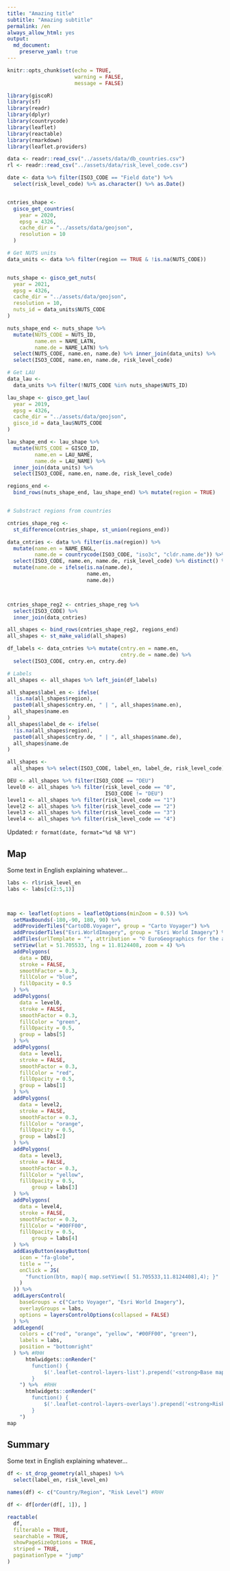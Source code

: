 ```yaml
---
title: "Amazing title"
subtitle: "Amazing subtitle"
permalink: /en
always_allow_html: yes
output: 
  md_document:
    preserve_yaml: true
---
```



<!-- Modify _R/index_en.Rmd file instead -->

```r
knitr::opts_chunk$set(echo = TRUE,
                      warning = FALSE,
                      message = FALSE)
```



```r

library(giscoR)
library(sf)
library(readr)
library(dplyr)
library(countrycode)
library(leaflet)
library(reactable)
library(rmarkdown)
library(leaflet.providers)

data <- readr::read_csv("../assets/data/db_countries.csv")
rl <- readr::read_csv("../assets/data/risk_level_code.csv")

date <- data %>% filter(ISO3_CODE == "Field date") %>%
  select(risk_level_code) %>% as.character() %>% as.Date()


cntries_shape <-
  gisco_get_countries(
    year = 2020,
    epsg = 4326,
    cache_dir = "../assets/data/geojson",
    resolution = 10
  )

# Get NUTS units
data_units <- data %>% filter(region == TRUE & !is.na(NUTS_CODE))


nuts_shape <- gisco_get_nuts(
  year = 2021,
  epsg = 4326,
  cache_dir = "../assets/data/geojson",
  resolution = 10,
  nuts_id = data_units$NUTS_CODE
)

nuts_shape_end <- nuts_shape %>%
  mutate(NUTS_CODE = NUTS_ID,
         name.en = NAME_LATN,
         name.de = NAME_LATN) %>%
  select(NUTS_CODE, name.en, name.de) %>% inner_join(data_units) %>%
  select(ISO3_CODE, name.en, name.de, risk_level_code)

# Get LAU
data_lau <-
  data_units %>% filter(!NUTS_CODE %in% nuts_shape$NUTS_ID)

lau_shape <- gisco_get_lau(
  year = 2019,
  epsg = 4326,
  cache_dir = "../assets/data/geojson",
  gisco_id = data_lau$NUTS_CODE
)

lau_shape_end <- lau_shape %>%
  mutate(NUTS_CODE = GISCO_ID,
         name.en = LAU_NAME,
         name.de = LAU_NAME) %>%
  inner_join(data_units) %>%
  select(ISO3_CODE, name.en, name.de, risk_level_code)

regions_end <-
  bind_rows(nuts_shape_end, lau_shape_end) %>% mutate(region = TRUE)


# Substract regions from countries

cntries_shape_reg <-
  st_difference(cntries_shape, st_union(regions_end))

data_cntries <- data %>% filter(is.na(region)) %>%
  mutate(name.en = NAME_ENGL,
         name.de = countrycode(ISO3_CODE, "iso3c", "cldr.name.de")) %>%
  select(ISO3_CODE, name.en, name.de, risk_level_code) %>% distinct() %>%
  mutate(name.de = ifelse(is.na(name.de),
                          name.en,
                          name.de))



cntries_shape_reg2 <- cntries_shape_reg %>%
  select(ISO3_CODE) %>%
  inner_join(data_cntries)

all_shapes <- bind_rows(cntries_shape_reg2, regions_end)
all_shapes <- st_make_valid(all_shapes)

df_labels <- data_cntries %>% mutate(cntry.en = name.en,
                                     cntry.de = name.de) %>%
  select(ISO3_CODE, cntry.en, cntry.de)

# Labels
all_shapes <- all_shapes %>% left_join(df_labels)

all_shapes$label_en <- ifelse(
  !is.na(all_shapes$region),
  paste0(all_shapes$cntry.en, " | ", all_shapes$name.en),
  all_shapes$name.en
)
all_shapes$label_de <- ifelse(
  !is.na(all_shapes$region),
  paste0(all_shapes$cntry.de, " | ", all_shapes$name.de),
  all_shapes$name.de
)

all_shapes <-
  all_shapes %>% select(ISO3_CODE, label_en, label_de, risk_level_code) %>% mutate(risk_level_code = as.integer(risk_level_code)) %>% left_join(rl) 

DEU <- all_shapes %>% filter(ISO3_CODE == "DEU")
level0 <- all_shapes %>% filter(risk_level_code == "0",
                                ISO3_CODE != "DEU")
level1 <- all_shapes %>% filter(risk_level_code == "1")
level2 <- all_shapes %>% filter(risk_level_code == "2")
level3 <- all_shapes %>% filter(risk_level_code == "3")
level4 <- all_shapes %>% filter(risk_level_code == "4")

```

<!-- RHH - Review hard-coded labels -->

<p class="text-right font-weight-bold">Updated: `r format(date, format="%d %B %Y")`</p>

## Map

Some text in English explaining whatever...

```r

labs <- rl$risk_level_en
labs <- labs[c(2:5,1)]



map <- leaflet(options = leafletOptions(minZoom = 0.5)) %>%
  setMaxBounds(-180,-90, 180, 90) %>%
  addProviderTiles("CartoDB.Voyager", group = "Carto Voyager") %>%
  addProviderTiles("Esri.WorldImagery", group = "Esri World Imagery") %>%
  addTiles(urlTemplate = "", attribution = "© EuroGeographics for the administrative boundaries") %>%
  setView(lat = 51.705533, lng = 11.8124408, zoom = 4) %>%
  addPolygons(
    data = DEU,
    stroke = FALSE,
    smoothFactor = 0.3,
    fillColor = "blue",
    fillOpacity = 0.5
  ) %>%
  addPolygons(
    data = level0,
    stroke = FALSE,
    smoothFactor = 0.3,
    fillColor = "green",
    fillOpacity = 0.5,
    group = labs[5]
  ) %>%
  addPolygons(
    data = level1,
    stroke = FALSE,
    smoothFactor = 0.3,
    fillColor = "red",
    fillOpacity = 0.5,
    group = labs[1]
  ) %>%
  addPolygons(
    data = level2,
    stroke = FALSE,
    smoothFactor = 0.3,
    fillColor = "orange",
    fillOpacity = 0.5,
    group = labs[2]
  ) %>%
  addPolygons(
    data = level3,
    stroke = FALSE,
    smoothFactor = 0.3,
    fillColor = "yellow",
    fillOpacity = 0.5,
        group = labs[3]
  ) %>%
  addPolygons(
    data = level4,
    stroke = FALSE,
    smoothFactor = 0.3,
    fillColor = "#00FF00",
    fillOpacity = 0.5,
        group = labs[4]
  ) %>%
  addEasyButton(easyButton(
    icon = "fa-globe",
    title = "",
    onClick = JS(
      "function(btn, map){ map.setView([ 51.705533,11.8124408],4); }"
    )
  )) %>%
  addLayersControl(
    baseGroups = c("Carto Voyager", "Esri World Imagery"),
    overlayGroups = labs,
    options = layersControlOptions(collapsed = FALSE)
  ) %>%
  addLegend(
    colors = c("red", "orange", "yellow", "#00FF00", "green"),
    labels = labs,
    position = "bottomright"
  ) %>% #RHH
      htmlwidgets::onRender("
        function() {
            $('.leaflet-control-layers-list').prepend('<strong>Base map</strong>');
        }
    ") %>%  #RHH
      htmlwidgets::onRender("
        function() {
            $('.leaflet-control-layers-overlays').prepend('<strong>Risk level</strong>');
        }
    ")
map
```



## Summary

Some text in English explaining whatever...

<script src="https://cdn.jsdelivr.net/gh/dieghernan/RKI-Corona-Atlas/_R/plugins/reactable-binding-0.2.3/reactable.min.js"></script>
```r


df <- st_drop_geometry(all_shapes) %>%
  select(label_en, risk_level_en)

names(df) <- c("Country/Region", "Risk Level") #RHH

df <- df[order(df[, 1]), ]

reactable(
  df,
  filterable = TRUE,
  searchable = TRUE,
  showPageSizeOptions = TRUE,
  striped = TRUE,
  paginationType = "jump"
)

```

